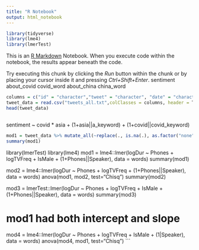 ```yaml
---
title: "R Notebook"
output: html_notebook
---
```

```r
library(tidyverse)
library(lme4)
library(lmerTest)
```

This is an [R Markdown](http://rmarkdown.rstudio.com) Notebook. When you execute code within the notebook, the results appear beneath the code. 

Try executing this chunk by clicking the *Run* button within the chunk or by placing your cursor inside it and pressing *Ctrl+Shift+Enter*. 
sentiment	about_covid	covid_word	about_china	china_word

```r
columns = c("id" = "character","tweet" = "character", "date" = "character", "sentiment" = "numeric", "about_covid" = "factor", "covid_word" = "factor", "about_china" = "factor", "china_word" = "factor", "link" = "character")
tweet_data = read.csv("tweets_all.txt",colClasses = columns, header = T, sep="\t",  encoding="UTF-8") %>% mutate(date = as.Date(date, format = "%Y-%m-%d"))
head(tweet_data)

```

```r

```


sentiment ~ covid * asia + (1+asia||a_keyword) + (1+covid||covid_keyword)
```r
mod1 = tweet_data %>% mutate_all(~replace(., is.na(.), as.factor("none"))) %>% lmerTest::lmer(sentiment ~ date * about_covid * about_china + (1 + about_covid||covid_word) +  (1+about_china||china_word), data = .)
summary(mod1)
```



library(lmerTest)
library(lme4)
mod1 = lme4::lmer(logDur ~ Phones + logTVFreq + IsMale + (1+Phones||Speaker), data = words)
summary(mod1)

mod2 = lme4::lmer(logDur ~ Phones + logTVFreq + (1+Phones||Speaker), data = words)
anova(mod1, mod2, test="Chisq")
summary(mod2)

mod3 = lmerTest::lmer(logDur ~ Phones + logTVFreq + IsMale + (1+Phones||Speaker), data = words)
summary(mod3)


# mod1 had both intercept and slope
mod4 = lme4::lmer(logDur ~ Phones + logTVFreq + IsMale + (1|Speaker), data = words)
anova(mod4, mod1, test="Chisq")
```

